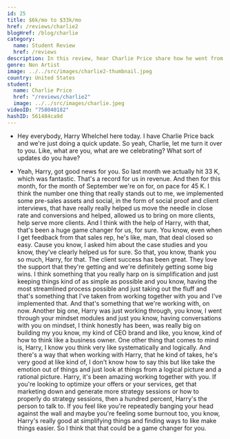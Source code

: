 ```yaml
---
id: 25
title: $6k/mo to $33k/mo
href: /reviews/charlie2
blogHref: /blog/charlie
category:
  name: Student Review
  href: /reviews
description: In this review, hear Charlie Price share how he went from $6k to $33k/mo in 5 months helping accountants build 6 figure practices.
genre: Non Artist
image: ../../src/images/charlie2-thumbnail.jpeg
country: United States
student:
  name: Charlie Price
  href: "/reviews/charlie2"
  image: ../../src/images/charlie.jpeg
videoID: "758040182"
hashID: 561484ca9d
---
```


- Hey everybody, Harry Whelchel here today. I have Charlie Price back and we're just doing a quick update. So yeah, Charlie, let me turn it over to you. Like, what are you, what are we celebrating? What sort of updates do you have?

- Yeah, Harry, got good news for you. So last month we actually hit 33 K, which was fantastic. That's a record for us in revenue. And then for this month, for the month of September we're on for, on pace for 45 K. I think the number one thing that really stands out to me, we implemented some pre-sales assets and social, in the form of social proof and client interviews, that have really really helped us move the needle in close rate and conversions and helped, allowed us to bring on more clients, help serve more clients. And I think with the help of Harry, with that, that's been a huge game changer for us, for sure. You know, even when I get feedback from that sales rep, he's like, man, that deal closed so easy. Cause you know, I asked him about the case studies and you know, they've clearly helped us for sure. So that, you know, thank you so much, Harry, for that. The client success has been great. They love the support that they're getting and we're definitely getting some big wins. I think something that you really harp on is simplification and just keeping things kind of as simple as possible and you know, having the most streamlined process possible and just taking out the fluff and that's something that I've taken from working together with you and I've implemented that. And that's something that we're working with, on now. Another big one, Harry was just working through, you know, I went through your mindset modules and just you know, having conversations with you on mindset, I think honestly has been, was really big on building my you know, my kind of CEO brand and like, you know, kind of how to think like a business owner. One other thing that comes to mind is, Harry, I know you think very like systematically and logically. And there's a way that when working with Harry, that he kind of takes, he's very good at like kind of, I don't know how to say this but like take the emotion out of things and just look at things from a logical picture and a rational picture. Harry, it's been amazing working together with you. If you're looking to optimize your offers or your services, get that marketing down and generate more strategy sessions or how to properly do strategy sessions, then a hundred percent, Harry's the person to talk to. If you feel like you're repeatedly banging your head against the wall and maybe you're feeling some burnout too, you know, Harry's really good at simplifying things and finding ways to like make things easier. So I think that that could be a game changer for you.
